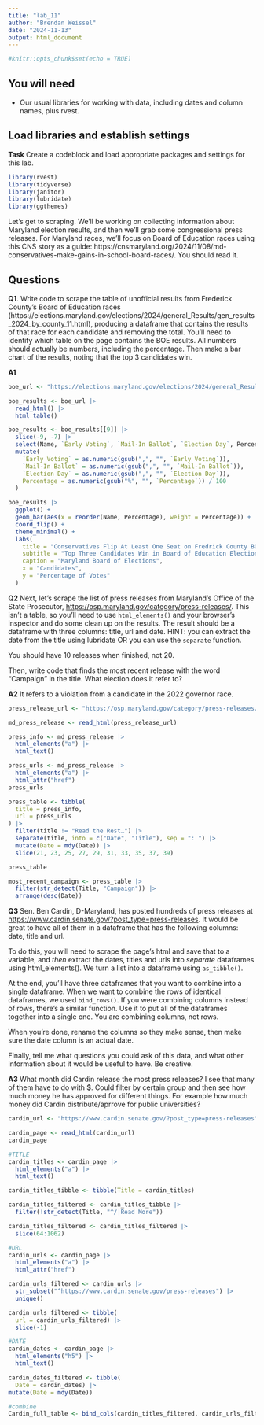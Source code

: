```yaml
---
title: "lab_11"
author: "Brendan Weissel"
date: "2024-11-13"
output: html_document
---
```


```r
#knitr::opts_chunk$set(echo = TRUE)
```

## You will need

-   Our usual libraries for working with data, including dates and column names, plus rvest.

## Load libraries and establish settings

**Task** Create a codeblock and load appropriate packages and settings for this lab.

```r
library(rvest)
library(tidyverse)
library(janitor)
library(lubridate)
library(ggthemes)

```


Let's get to scraping. We'll be working on collecting information about Maryland election results, and then we'll grab some congressional press releases. For Maryland races, we'll focus on Board of Education races using this CNS story as a guide: https://cnsmaryland.org/2024/11/08/md-conservatives-make-gains-in-school-board-races/. You should read it.

## Questions

**Q1**. Write code to scrape the table of unofficial results from Frederick County's Board of Education races (https://elections.maryland.gov/elections/2024/general_Results/gen_results_2024_by_county_11.html), producing a dataframe that contains the results of that race for each candidate and removing the total. You'll need to identify which table on the page contains the BOE results. All numbers should actually be numbers, including the percentage. Then make a bar chart of the results, noting that the top 3 candidates win.

**A1**

```r
boe_url <- "https://elections.maryland.gov/elections/2024/general_Results/gen_results_2024_by_county_11.html"

boe_results <- boe_url |>
  read_html() |>
  html_table()

boe_results <- boe_results[[9]] |>
  slice(-9, -7) |> 
  select(Name, `Early Voting`, `Mail-In Ballot`, `Election Day`, Percentage) |>
  mutate(
    `Early Voting` = as.numeric(gsub(",", "", `Early Voting`)),
    `Mail-In Ballot` = as.numeric(gsub(",", "", `Mail-In Ballot`)),
    `Election Day` = as.numeric(gsub(",", "", `Election Day`)),
    Percentage = as.numeric(gsub("%", "", `Percentage`)) / 100
  )

boe_results |>
  ggplot() + 
  geom_bar(aes(x = reorder(Name, Percentage), weight = Percentage)) + 
  coord_flip() + 
  theme_minimal() + 
  labs(
    title = "Conservatives Flip At Least One Seat on Fredrick County BOE",
    subtitle = "Top Three Candidates Win in Board of Education Elections",
    caption = "Maryland Board of Elections",
    x = "Candidates",
    y = "Percentage of Votes"
  )
```

**Q2** Next, let's scrape the list of press releases from Maryland's Office of the State Prosecutor, <https://osp.maryland.gov/category/press-releases/>. This isn't a table, so you'll need to use `html_elements()` and your browser's inspector and do some clean up on the results. The result should be a dataframe with three columns: title, url and date. HINT: you can extract the date from the title using lubridate OR you can use the `separate` function.

You should have 10 releases when finished, not 20.

Then, write code that finds the most recent release with the word "Campaign" in the title. What election does it refer to?

**A2** It refers to a violation from a candidate in the 2022 governor race. 

```r
press_release_url <- "https://osp.maryland.gov/category/press-releases/"

md_press_release <- read_html(press_release_url)

press_info <- md_press_release |> 
  html_elements("a") |> 
  html_text()

press_urls <- md_press_release |> 
  html_elements("a") |> 
  html_attr("href")
press_urls

press_table <- tibble(
  title = press_info,
  url = press_urls
) |> 
  filter(title != "Read the Rest…") |> 
  separate(title, into = c("Date", "Title"), sep = ": ") |> 
  mutate(Date = mdy(Date)) |>
  slice(21, 23, 25, 27, 29, 31, 33, 35, 37, 39)

press_table

most_recent_campaign <- press_table |>
  filter(str_detect(Title, "Campaign")) |>
  arrange(desc(Date))

```

**Q3** Sen. Ben Cardin, D-Maryland, has posted hundreds of press releases at <https://www.cardin.senate.gov/?post_type=press-releases>. It would be great to have all of them in a dataframe that has the following columns: date, title and url.

To do this, you will need to scrape the page's html and save that to a variable, and *then* extract the dates, titles and urls into *separate* dataframes using html_elements(). We turn a list into a dataframe using `as_tibble()`.

At the end, you'll have three dataframes that you want to combine into a single dataframe. When we want to combine the rows of identical dataframes, we used `bind_rows()`. If you were combining columns instead of rows, there's a similar function. Use it to put all of the dataframes together into a single one. You are combining columns, not rows.

When you're done, rename the columns so they make sense, then make sure the date column is an actual date.

Finally, tell me what questions you could ask of this data, and what other information about it would be useful to have. Be creative.


**A3** What month did Cardin release the most press releases? I see that many of them have to do with $. Could filter by certain group and then see how much money he has approved for different things. For example how much money did Cardin distribute/aprrove for public universities? 

```r
cardin_url <- "https://www.cardin.senate.gov/?post_type=press-releases"

cardin_page <- read_html(cardin_url)
cardin_page

#TITLE
cardin_titles <- cardin_page |> 
  html_elements("a") |> 
  html_text()

cardin_titles_tibble <- tibble(Title = cardin_titles)

cardin_titles_filtered <- cardin_titles_tibble |>
  filter(!str_detect(Title, "^/|Read More")) 

cardin_titles_filtered <- cardin_titles_filtered |>
  slice(64:1062)

#URL
cardin_urls <- cardin_page |> 
  html_elements("a") |> 
  html_attr("href")

cardin_urls_filtered <- cardin_urls |> 
  str_subset("^https://www.cardin.senate.gov/press-releases") |> 
  unique()

cardin_urls_filtered <- tibble(
  url = cardin_urls_filtered) |> 
  slice(-1) 

#DATE
cardin_dates <- cardin_page |> 
  html_elements("h5") |> 
  html_text()

cardin_dates_filtered <- tibble(
  Date = cardin_dates) |> 
mutate(Date = mdy(Date))

#combine
Cardin_full_table <- bind_cols(cardin_titles_filtered, cardin_urls_filtered, cardin_dates_filtered)





```

